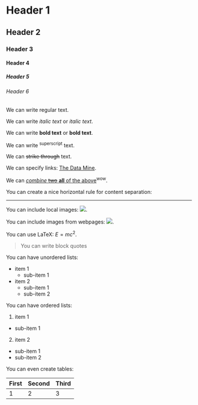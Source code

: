 # Header 1
## Header 2
### Header 3
#### Header 4
##### Header 5
###### Header 6

We can write regular text.

We can write *italic text* or _italic text_.

We can write **bold text** or __bold text__.

We can write ^superscript^ text.

We can ~~strike through~~ text.

We can specify links: [The Data Mine](https://datamine.purdue.edu).

We can [*combine* ~~two~~ **all** of the above](https://datamine.purdue.edu)^wow^.

You can create a nice horizontal rule for content separation:

***

You can include local images: ![](./touch-icon.png).

You can include images from webpages: ![](https://datamine.purdue.edu/graphics/data-mine_icon.png).

You can use LaTeX: $E = mc^2$.

> You can write block quotes

You can have unordered lists:

- item 1
  + sub-item 1
- item 2
  + sub-item 1
  + sub-item 2

You can have ordered lists:

1. item 1
  + sub-item 1
2. item 2
  + sub-item 1
  + sub-item 2

You can even create tables:

First | Second | Third
------|--------|------
1 | 2 | 3
